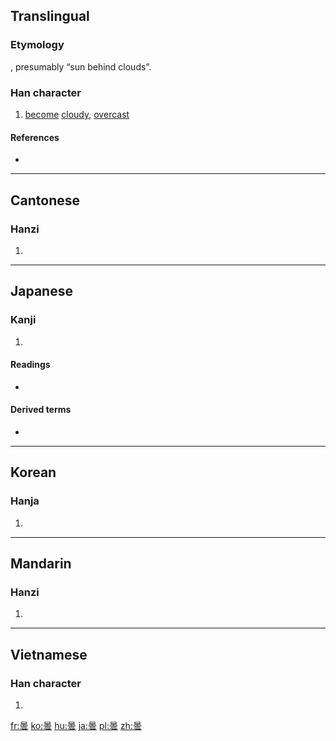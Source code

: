 {{also|昙}}
==Translingual==
{{Hani-forms|[[昙]]|曇}}
===Etymology===
{{Han compound|日|雲|ls=ic}}, presumably “sun behind clouds”.
{{rfe|lang=cmn}}<!-- or lang=Translingual? -->

===Han character===
{{Han char|rn=72|rad=日|as=12|sn=16|four=6073<sub>1</sub>|canj=日一月戈 (AMBI)|ids=⿱[[日]][[雲]]}}

# [[become]] [[cloudy]], [[overcast]]

====References====
* {{Han ref|kx=0500.130|dkj=14172|dj=0870.090|hdz=21536.040|uh=66C7|ud=26311|bh=BEE8|bd=48872}}

----

==Cantonese==

===Hanzi===
{{yue-hanzi|jyut=|y=taam4|sim=昙}}

# {{defn|lang=yue|sort=日12}}

----

==Japanese==

===Kanji===
{{ja-kanji|grade=c|rs=日12}}

# {{defn|lang=ja|sort=日12}}

====Readings====
* {{ja-readings|on=[[どん]] (don), [[たん]] (tan)|kun=[[くもる]] (kumoru), [[くもり]] (kumori)}}

====Derived terms====
* {{term|曇り||cloudy|tr=[[くもり]], [[kumori]]|sc=Jpan|lang=ja}}
----

==Korean==

===Hanja===
{{ko-hanja|hangeul=담|eumhun=|rv=dam|mr=tam|y=tam}}

# {{defn|lang=ko|sort=日12}}

----

==Mandarin==

===Hanzi===
{{cmn-hanzi|sim=昙|pin=[[tán]] ([[tan2]])|wg=t'an<sup>2</sup>}}

# {{defn|lang=cmn|sort=日12}}

----

==Vietnamese==

===Han character===
{{vi-hantu|[[đàm]]|rs=日12}}

# {{defn|lang=vi|sort=日12}}

[[fr:曇]]
[[ko:曇]]
[[hu:曇]]
[[ja:曇]]
[[pl:曇]]
[[zh:曇]]